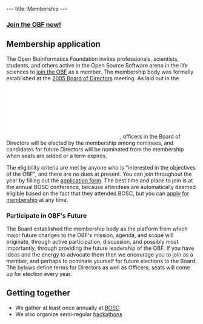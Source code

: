 ---
title: Membership
---

=== [https://docs.google.com/forms/d/1aybVPb8F0pG6TNdUH0_BxMhOmfkQ-ARB4iun16mv6Ow/viewform Join the OBF now!] ===

== Membership application ==
The Open Bioinformatics Foundation invites professionals, scientists, students, and others active in the Open Source Software arena in the life sciences to [https://docs.google.com/forms/d/1aybVPb8F0pG6TNdUH0_BxMhOmfkQ-ARB4iun16mv6Ow/viewform join the OBF] as a member. The membership body was formally established at the [[Minutes:2005_BOSC_Meeting|2005 Board of Directors]] meeting. As laid out in the [[Image:OBF-Bylaws.pdf|OBF Bylaws]], officers in the Board of Directors will be elected by the membership among nominees, and candidates for future Directors will be nominated from the membership when seats are added or a term expires.

The eligibility criteria are met by anyone who is &quot;interested in the objectives of the OBF&quot;, and there are no dues at present. You can join throughout the year by filling out the [https://docs.google.com/forms/d/1aybVPb8F0pG6TNdUH0_BxMhOmfkQ-ARB4iun16mv6Ow/viewform application form]. The best time and place to join is at the annual BOSC conference, because attendees are automatically deemed eligible based on the fact that they attended BOSC, but you can  [https://docs.google.com/forms/d/1aybVPb8F0pG6TNdUH0_BxMhOmfkQ-ARB4iun16mv6Ow/viewform apply for membership] at any time.

=== Participate in OBF's Future ===
The Board established the membership body as the platform from which major future changes to the OBF's mission, agenda, and scope will originate, through active participation, discussion, and possibly most importantly, through providing the future leadership of the OBF. If you have ideas and the energy to advocate them then we encourage you to join as a member, and perhaps to nominate yourself for future elections to the Board. The bylaws define terms for Directors as well as Officers; seats will come up for election every year.

==Getting together==
* We gather at least once annually at [[BOSC]] 
* We also organize semi-regular [[hackathon]]s